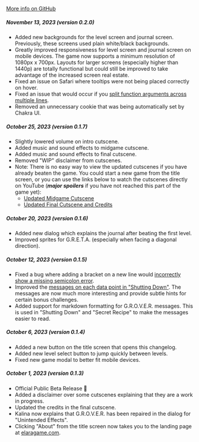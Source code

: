 [More info on GitHub](https://github.com/albrow/elara/commits/main)

##### November 13, 2023 (version 0.2.0)

- Added new backgrounds for the level screen and journal screen. Previously, these screens used plain white/black backgrounds.
- Greatly improved responsiveness for level screen and journal screen on mobile devices. The game now supports a minimum resolution of 1080px x 700px. Layouts for larger screens (especially higher than 1440p) are totally functional but could still be improved to take advantage of the increased screen real estate.
- Fixed an issue on Safari where tooltips were not being placed correctly on hover.
- Fixed an issue that would occur if you [split function arguments across multiple lines](https://github.com/albrow/elara/issues/74).
- Removed an unnecessary cookie that was being automatically set by Chakra UI.

##### October 25, 2023 (version 0.1.7)

- Slightly lowered volume on intro cutscene.
- Added music and sound effects to midgame cutscene.
- Added music and sound effects to final cutscene.
- Removed "WIP" disclaimer from cutscenes.
- Note: There is no easy way to view the updated cutscenes if you have already beaten the game. You could start a new game from the title screen, or you can use the links below to watch the cutscenes directly on YouTube (*__major spoilers__* if you have not reached this part of the game yet):
    - <a href="https://youtu.be/TUl2pIq0vjA" target="_blank">Updated Midgame Cutscene</a>
    - <a href="https://youtu.be/ELexFB0FQys" target="_blank">Updated Final Cutscene and Credits</a>

##### October 20, 2023 (version 0.1.6)

- Added new dialog which explains the journal after beating the first level.
- Improved sprites for G.R.E.T.A. (especially when facing a diagonal direction).

##### October 12, 2023 (version 0.1.5)

- Fixed a bug where adding a bracket on a new line would [incorrectly show a missing semicolon error](https://github.com/albrow/elara/issues/67).
- Improved the [messages on each data point in "Shutting Down"](https://github.com/albrow/elara/issues/70). The messages are now much more interesting and provide subtle hints for certain bonus challenges.
- Added support for markdown formatting for G.R.O.V.E.R. messages. This is used in "Shutting Down" and "Secret Recipe" to make the messages easier to read.

##### October 6, 2023 (version 0.1.4)

- Added a new button on the title screen that opens this changelog.
- Added new level select button to jump quickly between levels.
- Fixed new game modal to better fit mobile devices.

##### October 1, 2023 (version 0.1.3)

- Official Public Beta Release 🎉
- Added a disclaimer over some cutscenes explaining that they are a work in progress.
- Updated the credits in the final cutscene.
- Kalina now explains that G.R.O.V.E.R. has been repaired in the dialog for "Unintended Effects".
- Clicking "About" from the title screen now takes you to the landing page at [elaragame.com](https://elaragame.com).
